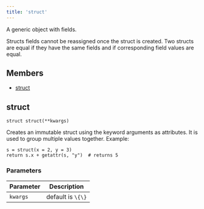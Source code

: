 ```yaml
---
title: 'struct'
---
```



A generic object with fields.

Structs fields cannot be reassigned once the struct is created. Two structs are equal if they have the same fields and if corresponding field values are equal.

## Members

* [struct](#struct)

## struct

```
struct struct(**kwargs)
```

Creates an immutable struct using the keyword arguments as attributes. It is used to group multiple values together. Example:  

```
s = struct(x = 2, y = 3)
return s.x + getattr(s, "y")  # returns 5
```

### Parameters

| Parameter | Description |
| --- | --- |
| `kwargs` | default is `\{\}` |